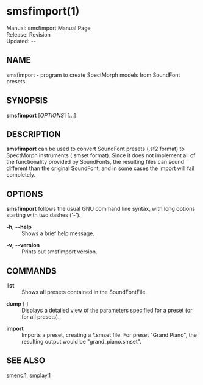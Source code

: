 = smsfimport(1) =
Manual: smsfimport Manual Page <br />
Release: Revision {{REVISIONID}} <br />
Updated: {{REVISIONYEAR}}-{{padleft:{{REVISIONMONTH}}|2}}-{{REVISIONDAY}} <br />

==NAME==
smsfimport - program to create SpectMorph models from SoundFont presets

==SYNOPSIS==
'''smsfimport''' ''<command>'' ''<SoundFontFile>'' [''OPTIONS''] [''<command specific args>...'']

==DESCRIPTION==
'''smsfimport''' can be used to convert SoundFont presets (.sf2 format) to SpectMorph instruments (.smset format). Since it does not implement all of the functionality provided by SoundFonts, the resulting files can sound different than the original SoundFont, and in some cases the import will fail completely.

==OPTIONS==
'''smsfimport''' follows the usual GNU command line syntax, with long options starting with two dashes ('-').

; '''-h''', '''--help'''
: Shows a brief help message.

; '''-v''', '''--version'''
: Prints out smsfimport version.

==COMMANDS==
; '''list''' ''<SoundFontFile>''
: Shows all presets contained in the SoundFontFile.

; '''dump''' ''<SoundFontFile>'' [ ''<PresetName>'' ]
: Displays a detailed view of the parameters specified for a preset (or for all presets).

; '''import''' ''<SoundFontFile>'' ''<PresetName>''
: Imports   a   preset,  creating  a  *.smset  file.  For  preset  "Grand  Piano",  the  resulting  output  would  be "grand_piano.smset".

==SEE ALSO==
[[smenc.1]], [[smplay.1]]